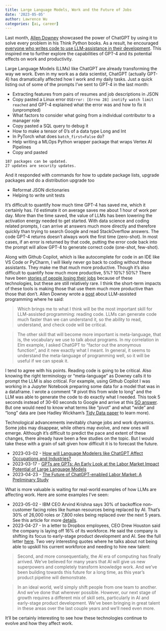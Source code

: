 ```yaml
---
title: Large Language Models, Work and the Future of Jobs
date: '2023-05-05'
author: Lawrence Wu
categories: [ai, career]
---
```


Last month, [Allen Downey](https://twitter.com/AllenDowney) showcased the power of ChatGPT by using it to solve every problem in his Think Python books. As a result, he encouraged [everyone who writes code to use LLM-assistance in their development](https://twitter.com/AllenDowney/status/1642292405201190915). This inspired me to further explore the capabilities of GPT-4 and its potential effects on work and productivity.

Large Language Models (LLMs) like ChatGPT are already transforming the way we work. Even in my work as a data scientist, ChatGPT (actually GPT-4) has dramatically affected how I work and my daily tasks. Just a quick listing out of some of the prompts I’ve sent to GPT-4 in the last month:

- Extracting features from pairs of resumes and job descriptions in JSON
- Copy pasted a Linux error `OSError: [Errno 28] inotify watch limit reached` and GPT-4 explained what the error was and how to fix it (unprompted)
- What factors to consider what going from a individual contributor to a manager role 
- Copy pasted a SQL query to debug it
- How to make a tensor of 0’s of a data type Long and Int
- In PyTorch what does `batch_first=False` do?
- Help writing a MLOps Python wrapper package that wraps Vertex AI Pipelines
- Copy and pasted 
```
187 packages can be updated.
27 updates are security updates.
```
And it responded with commands for how to update package lists, upgrade packages and do a distribution upgrade too

- Reformat JSON dictionaries
- Helping to write unit tests

It’s difficult to quantify how much time GPT-4 has saved me, which it certainly has. I’d estimate it on average saves me about 1 hour of work per day. More than the time saved, the value of LLMs has been lowering the activation energy needed to get started. With data science and coding related prompts, I can arrive at answers much more directly and therefore quickly than trying to search Google and read StackOverflow answers. The code GPT-4 returns doesn’t always work the first time (zero-shot). In most cases, if an error is returned by that code, putting the error code back into the prompt will allow GPT-4 to generate correct code (one-shot, few-shot).

Along with Github Copilot, which is like autocomplete for code in an IDE like VS Code or PyCharm, I will likely never go back to coding without these assistants. They make me that much more productive. Though it’s also difficult to quantify how much more productive, 5%? 10%? 50%? There have been [stories of people losing their jobs](https://twitter.com/gregisenberg/status/1648677152005451777?s=46&t=Ze-VKnGNxPI5bjU_St2Wbg) because of these technologies, but these are still relatively rare. I think the short-term impacts of these tools is making those that use them much more productive than those that don’t. Allen Downey wrote a [post](https://www.allendowney.com/blog/2023/04/02/llm-assisted-programming/) about LLM-assisted programming where he said:

> Which brings me to what I think will be the most important skill for LLM-assisted programming: reading code. LLMs can generate code much faster than we can understand it, so the ability to read, understand, and check code will be critical.

> The other skill that will become more important is meta-language, that is, the vocabulary we use to talk about programs. In my correlation in Elm example, I asked ChatGPT to “factor out the anonymous function”, and it new exactly what I meant. In general, it seems to understand the meta-language of programming well, so it will be useful if we can speak it.

I tend to agree with his points. Reading code is going to be critical. Also knowing the right terminology or “meta-language” as Downey calls it to prompt the LLM is also critical. For example, using Github Copilot I was working in a Jupyter Notebook preparing some data for a model that was in a dataframe. I wrote a comment “# pivot this from wide to long” and the LLM was able to generate the code to do exactly what I needed. This took 5 seconds instead of 30-60 seconds to Google and arrive at this [SO answer](https://stackoverflow.com/questions/36537945/reshape-wide-to-long-in-pandas). But one would need to know what terms like “pivot” and what “wide” and “long” data are (see Hadley Wickham’s [Tidy Data paper](https://vita.had.co.nz/papers/tidy-data.pdf) to learn more). 

Technological advancements inevitably change jobs and work dynamics. Some jobs may disappear, while others may evolve, and new ones will emerge. Although it's difficult to predict the pace and extent of these changes, there already have been a few studies on the topic. But I would take these with a grain of salt given how difficult it is to forecast the future.

- 2023-03-02 - [How will Language Modelers like ChatGPT Affect Occupations and Industries?](https://arxiv.org/abs/2303.01157)
- 2023-03-17 - [GPTs are GPTs: An Early Look at the Labor Market Impact Potential of Large Language Models](https://arxiv.org/abs/2303.10130)
- 2023-04-23 - [The Future of ChatGPT-enabled Labor Market: A Preliminary Study](https://arxiv.org/pdf/2304.09823.pdf#:~:text=In%20a%20recent%20paper%20published,impacted%20by%20more%20than%2050%25)

What is more valuable is waiting for real-world examples of how LLMs are affecting work. Here are some examples I’ve seen:

- 2023-05-02 - IBM CEO Arvind Krishna says 30% of backoffice non-customer facing roles like human resources being replaced by AI. That's 30% of 26,000 roles or 7,800 roles being replaced over the next 5 years. See this article for more [details](https://arstechnica.com/information-technology/2023/05/ibm-pauses-hiring-around-7800-roles-that-could-be-replaced-by-ai/).
- 2023-04-27 - In a letter to Dropbox employees, CEO Drew Houston said the company is laying off 16% of its workforce. He said the company is shifting its focus to early-stage product development and AI. See the full letter [here](https://blog.dropbox.com/topics/company/a-message-from-drew). Two very interesting quotes where he talks about not being able to upskill his current workforce and needing to hire new talent:
 
> Second, and more consequentially, the AI era of computing has finally arrived. We’ve believed for many years that AI will give us new superpowers and completely transform knowledge work. And we’ve been building towards this future for a long time, as this year’s product pipeline will demonstrate.

> In an ideal world, we’d simply shift people from one team to another. And we’ve done that wherever possible. However, our next stage of growth requires a different mix of skill sets, particularly in AI and early-stage product development. We’ve been bringing in great talent in these areas over the last couple years and we'll need even more.

It'll be certainly interesting to see how these technologies continue to evolve and how they affect work.
